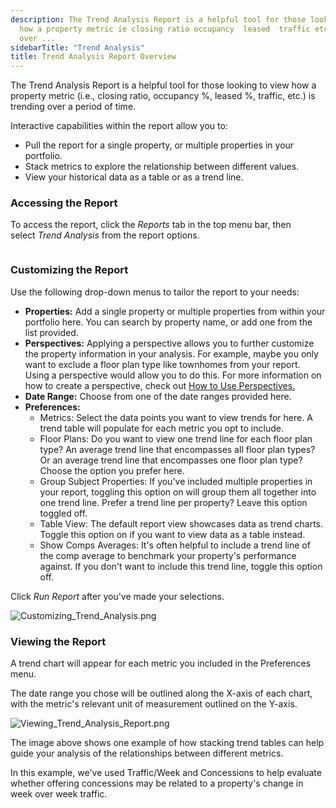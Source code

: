 ```yaml
---
description: The Trend Analysis Report is a helpful tool for those looking to view
  how a property metric ie closing ratio occupancy  leased  traffic etc is trending
  over ...
sidebarTitle: "Trend Analysis"
title: Trend Analysis Report Overview
---
```


The Trend Analysis Report is a helpful tool for those looking to view how a property metric (i.e., closing ratio, occupancy %, leased %, traffic, etc.) is trending over a period of time. 


Interactive capabilities within the report allow you to:


+ Pull the report for a single property, or multiple properties in your portfolio.
+ Stack metrics to explore the relationship between different values.
+ View your historical data as a table or as a trend line.


### Accessing the Report


To access the report, click the *Reports* tab in the top menu bar, then select *Trend Analysis* from the report options. 


<Frame caption="Overview of customizable report options for property and research data.">
  <img src="/images/radix/f387ba8a59f910c38b77fa8364e803d4084856c2.png" alt="" />
</Frame>


### Customizing the Report


Use the following drop-down menus to tailor the report to your needs:


* **Properties:** Add a single property or multiple properties from within your portfolio here. You can search by property name, or add one from the list provided.
* **Perspectives:** Applying a perspective allows you to further customize the property information in your analysis. For example, maybe you only want to exclude a floor plan type like townhomes from your report. Using a perspective would allow you to do this. For more information on how to create a perspective, check out [How to Use Perspectives.](../evaluating-your-portfolio-s-performance/how-to-use-perspectives.mdx)
* **Date Range:** Choose from one of the date ranges provided here.
* **Preferences:** 
	+ Metrics: Select the data points you want to view trends for here. A trend table will populate for each metric you opt to include.
	+ Floor Plans: Do you want to view one trend line for each floor plan type? An average trend line that encompasses all floor plan types? Or an average trend line that encompasses one floor plan type? Choose the option you prefer here.
	+ Group Subject Properties: If you've included multiple properties in your report, toggling this option on will group them all together into one trend line. Prefer a trend line per property? Leave this option toggled off.
	+ Table View: The default report view showcases data as trend charts. Toggle this option on if you want to view data as a table instead.
	+ Show Comps Averages: It's often helpful to include a trend line of the comp average to benchmark your property's performance against. If you don't want to include this trend line, toggle this option off.


Click *Run Report* after you've made your selections. 


<Frame caption="Trend analysis report interface with property selection, date range, and metrics preferences.">
  <img src="/images/radix/43782b4ae5f3e8cc4f6d21e82ea3472bb4578279.png" alt="Customizing_Trend_Analysis.png" />
</Frame>


### Viewing the Report


A trend chart will appear for each metric you included in the Preferences menu. 


The date range you chose will be outlined along the X-axis of each chart, with the metric's relevant unit of measurement outlined on the Y-axis. 


<Frame caption="Trend analysis graphs showing traffic and concessions over time.">
  <img src="/images/radix/35d80024487edc59af5fd5b763b36f9ac0ea98f1.png" alt="Viewing_Trend_Analysis_Report.png" />
</Frame>


The image above shows one example of how stacking trend tables can help guide your analysis of the relationships between different metrics.


In this example, we've used Traffic/Week and Concessions to help evaluate whether offering concessions may be related to a property's change in week over week traffic.